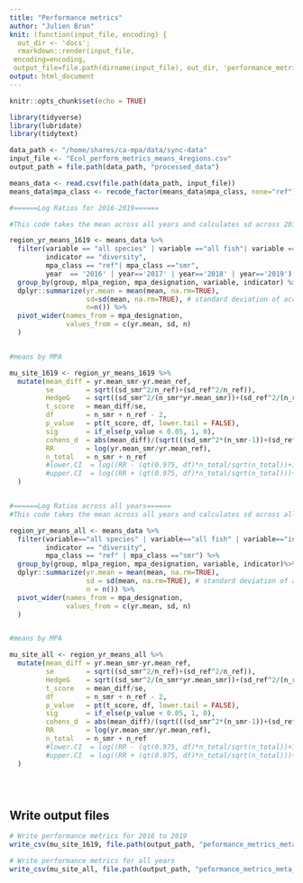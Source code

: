 ```yaml
---
title: "Performance metrics"
author: "Julien Brun"
knit: (function(input_file, encoding) {
  out_dir <- 'docs';
  rmarkdown::render(input_file,
 encoding=encoding,
 output_file=file.path(dirname(input_file), out_dir, 'performance_metrics.html'))})
output: html_document
---
```


```r
knitr::opts_chunk$set(echo = TRUE)
```

```r
library(tidyverse)
library(lubridate)
library(tidytext)
```

```r
data_path <- "/home/shares/ca-mpa/data/sync-data"
input_file <- "Ecol_perform_metrics_means_4regions.csv" 
output_path = file.path(data_path, "processed_data")

means_data <- read.csv(file.path(data_path, input_file))
means_data$mpa_class <- recode_factor(means_data$mpa_class, none="ref")
```


```r


#======Log Ratios for 2016-2019======

#This code takes the mean across all years and calculates sd across 2016-2019 years (each MPA/yr is a single rep)

region_yr_means_1619 <- means_data %>%
  filter(variable == "all species" | variable =="all fish"| variable =="invalg",
         indicator == "diversity",
         mpa_class == "ref"| mpa_class =="smr",
         year  == '2016' | year=='2017' | year=='2018' | year=='2019') %>%
  group_by(group, mlpa_region, mpa_designation, variable, indicator) %>%
  dplyr::summarize(yr.mean = mean(mean, na.rm=TRUE), 
                   sd=sd(mean, na.rm=TRUE), # standard deviation of across MPAs where indicator was observed/recorded
                   n=n()) %>%
  pivot_wider(names_from = mpa_designation,
              values_from = c(yr.mean, sd, n)
  )


#means by MPA

mu_site_1619 <- region_yr_means_1619 %>% 
  mutate(mean_diff = yr.mean_smr-yr.mean_ref,
         se        = sqrt((sd_smr^2/n_ref)+(sd_ref^2/n_ref)),
         HedgeG    = sqrt((sd_smr^2/(n_smr*yr.mean_smr))+(sd_ref^2/(n_ref*yr.mean_ref))),
         t_score   = mean_diff/se,
         df        = n_smr + n_ref - 2,
         p_value   = pt(t_score, df, lower.tail = FALSE),
         sig       = if_else(p_value < 0.05, 1, 0),
         cohens_d  = abs(mean_diff)/(sqrt(((sd_smr^2*(n_smr-1))+(sd_ref^2*(n_ref-1)))/df)),
         RR        = log(yr.mean_smr/yr.mean_ref),
         n_total   = n_smr + n_ref
         #lower.CI  = log((RR - (qt(0.975, df)*n_total/sqrt(n_total))+1)+1),
         #upper.CI  = log((RR + (qt(0.975, df)*n_total/sqrt(n_total)))+1)
  )



```






```r

#======Log Ratios across all years======
#This code takes the mean across all years and calculates sd across all years (each MPA/yr is a single rep)

region_yr_means_all <- means_data %>%
  filter(variable=="all species" | variable=="all fish" | variable=="invalg",
         indicator == "diversity",
         mpa_class == "ref" | mpa_class =="smr") %>%
  group_by(group, mlpa_region, mpa_designation, variable, indicator)%>%
  dplyr::summarize(yr.mean = mean(mean, na.rm=TRUE), 
                   sd = sd(mean, na.rm=TRUE), # standard deviation of across MPAs where indicator was observed/recorded
                   n = n()) %>%
  pivot_wider(names_from = mpa_designation,
              values_from = c(yr.mean, sd, n)
  )


#means by MPA

mu_site_all <- region_yr_means_all %>% 
  mutate(mean_diff = yr.mean_smr-yr.mean_ref,
         se        = sqrt((sd_smr^2/n_ref)+(sd_ref^2/n_ref)),
         HedgeG    = sqrt((sd_smr^2/(n_smr*yr.mean_smr))+(sd_ref^2/(n_ref*yr.mean_ref))),
         t_score   = mean_diff/se,
         df        = n_smr + n_ref - 2,
         p_value   = pt(t_score, df, lower.tail = FALSE),
         sig       = if_else(p_value < 0.05, 1, 0),
         cohens_d  = abs(mean_diff)/(sqrt(((sd_smr^2*(n_smr-1))+(sd_ref^2*(n_ref-1)))/df)),
         RR        = log(yr.mean_smr/yr.mean_ref),
         n_total   = n_smr + n_ref
         #lower.CI  = log((RR - (qt(0.975, df)*n_total/sqrt(n_total))+1)+1),
         #upper.CI  = log((RR + (qt(0.975, df)*n_total/sqrt(n_total)))+1)
  )





```

## Write output files

```r

# Write performance metrics for 2016 to 2019
write_csv(mu_site_1619, file.path(output_path, "peformance_metrics_meta_1619.csv"))

# Write performance metrics for all years
write_csv(mu_site_all, file.path(output_path, "peformance_metrics_meta_all.csv"))

```

